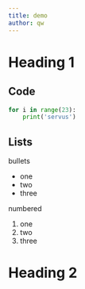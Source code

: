 ```yaml
---
title: demo
author: qw
---
```


# Heading 1

## Code

```python
for i in range(23):
    print('servus')
```

## Lists

bullets

- one
- two
- three

numbered

1. one
2. two
3. three

# Heading 2

